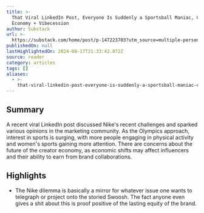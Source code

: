 ```yaml
---
title: >-
  That Viral LinkedIn Post, Everyone Is Suddenly a Sportsball Maniac, Creator
  Economy + Vibecession
author: Substack
url: >-
  https://substack.com/home/post/p-147223703?utm_source=multiple-personal-recommendations-email&utm_medium=email&substackHome=true&triedRedirect=true
publishedOn: null
lastHighlightedOn: 2024-08-17T21:33:42.072Z
source: reader
category: articles
tags: []
aliases:
  - >-
    that-viral-linkedin-post-everyone-is-suddenly-a-sportsball-maniac-creator-economy-+-vibecession
---
```

## Summary

A recent viral LinkedIn post discussed Nike's recent challenges and sparked various opinions in the marketing community. As the Olympics approach, interest in sports is surging, with more people engaging in physical activity and women's sports gaining more attention. There are concerns about the future of the creator economy, as economic shifts may affect influencers and their ability to earn from brand collaborations.

## Highlights
- The Nike dilemma is basically a mirror for whatever issue one wants to telegraph or project onto the storied Swoosh. The fact anyone even gives a shit about this is proof positive of the lasting equity of the brand.
